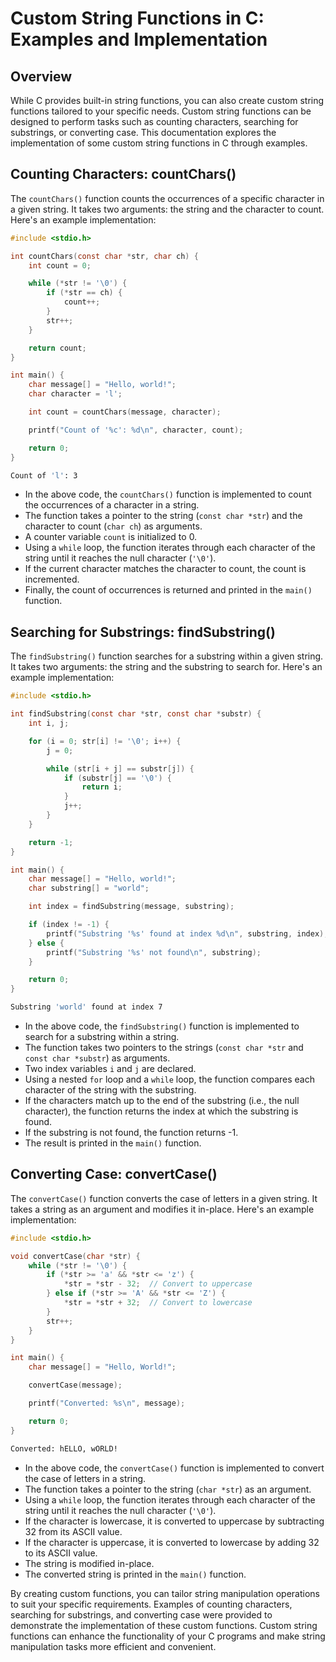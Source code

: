 # Custom String Functions in C: Examples and Implementation

## Overview

While C provides built-in string functions, you can also create custom string functions tailored to your specific needs. Custom string functions can be designed to perform tasks such as counting characters, searching for substrings, or converting case. This documentation explores the implementation of some custom string functions in C through examples.

## Counting Characters: countChars()

The `countChars()` function counts the occurrences of a specific character in a given string. It takes two arguments: the string and the character to count. Here's an example implementation:

```c
#include <stdio.h>

int countChars(const char *str, char ch) {
    int count = 0;

    while (*str != '\0') {
        if (*str == ch) {
            count++;
        }
        str++;
    }

    return count;
}

int main() {
    char message[] = "Hello, world!";
    char character = 'l';

    int count = countChars(message, character);

    printf("Count of '%c': %d\n", character, count);

    return 0;
}
```

```zsh
Count of 'l': 3
```

- In the above code, the `countChars()` function is implemented to count the occurrences of a character in a string.
- The function takes a pointer to the string (`const char *str`) and the character to count (`char ch`) as arguments.
- A counter variable `count` is initialized to 0.
- Using a `while` loop, the function iterates through each character of the string until it reaches the null character (`'\0'`).
- If the current character matches the character to count, the count is incremented.
- Finally, the count of occurrences is returned and printed in the `main()` function.

## Searching for Substrings: findSubstring()

The `findSubstring()` function searches for a substring within a given string. It takes two arguments: the string and the substring to search for. Here's an example implementation:

```c
#include <stdio.h>

int findSubstring(const char *str, const char *substr) {
    int i, j;

    for (i = 0; str[i] != '\0'; i++) {
        j = 0;

        while (str[i + j] == substr[j]) {
            if (substr[j] == '\0') {
                return i;
            }
            j++;
        }
    }

    return -1;
}

int main() {
    char message[] = "Hello, world!";
    char substring[] = "world";

    int index = findSubstring(message, substring);

    if (index != -1) {
        printf("Substring '%s' found at index %d\n", substring, index);
    } else {
        printf("Substring '%s' not found\n", substring);
    }

    return 0;
}
```

```zsh
Substring 'world' found at index 7
```

- In the above code, the `findSubstring()` function is implemented to search for a substring within a string.
- The function takes two pointers to the strings (`const char *str` and `const char *substr`) as arguments.
- Two index variables `i` and `j` are declared.
- Using a nested `for` loop and a `while` loop, the function compares each character of the string with the substring.
- If the characters match up to the end of the substring (i.e., the null character), the function returns the index at which the substring is found.
- If the substring is not found, the function returns -1.
- The result is printed in the `main()` function.

## Converting Case: convertCase()

The `convertCase()` function converts the case of letters in a given string. It takes a string as an argument and modifies it in-place. Here's an example implementation:

```c
#include <stdio.h>

void convertCase(char *str) {
    while (*str != '\0') {
        if (*str >= 'a' && *str <= 'z') {
            *str = *str - 32;  // Convert to uppercase
        } else if (*str >= 'A' && *str <= 'Z') {
            *str = *str + 32;  // Convert to lowercase
        }
        str++;
    }
}

int main() {
    char message[] = "Hello, World!";

    convertCase(message);

    printf("Converted: %s\n", message);

    return 0;
}
```

```zsh
Converted: hELLO, wORLD!
```

- In the above code, the `convertCase()` function is implemented to convert the case of letters in a string.
- The function takes a pointer to the string (`char *str`) as an argument.
- Using a `while` loop, the function iterates through each character of the string until it reaches the null character (`'\0'`).
- If the character is lowercase, it is converted to uppercase by subtracting 32 from its ASCII value.
- If the character is uppercase, it is converted to lowercase by adding 32 to its ASCII value.
- The string is modified in-place.
- The converted string is printed in the `main()` function.

By creating custom functions, you can tailor string manipulation operations to suit your specific requirements. Examples of counting characters, searching for substrings, and converting case were provided to demonstrate the implementation of these custom functions. Custom string functions can enhance the functionality of your C programs and make string manipulation tasks more efficient and convenient.
